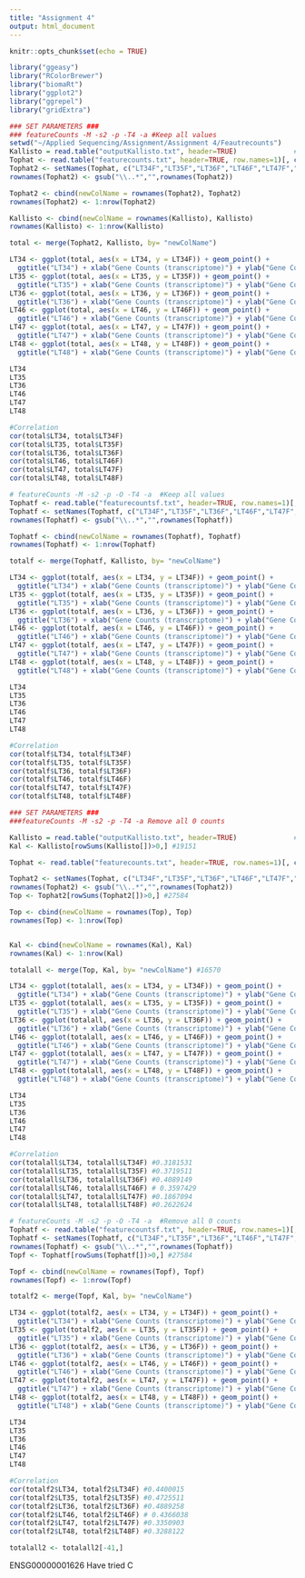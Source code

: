 ---
title: "Assignment 4"
output: html_document
---

```{r setup, include=FALSE}
knitr::opts_chunk$set(echo = TRUE)
```

```{r}
library("ggeasy")
library("RColorBrewer")
library("biomaRt")
library("ggplot2")
library("ggrepel")
library("gridExtra")
```


```{r}
### SET PARAMETERS ###
### featureCounts -M -s2 -p -T4 -a #Keep all values
setwd("~/Applied Sequencing/Assignment/Assignment 4/Feautrecounts") 
Kallisto = read.table("outputKallisto.txt", header=TRUE)              # kallisto counts file
Tophat <- read.table("featurecounts.txt", header=TRUE, row.names=1)[, c(6:11)]
Tophat2 <- setNames(Tophat, c("LT34F","LT35F","LT36F","LT46F","LT47F","LT48F"))
rownames(Tophat2) <- gsub("\\..*","",rownames(Tophat2))

Tophat2 <- cbind(newColName = rownames(Tophat2), Tophat2)
rownames(Tophat2) <- 1:nrow(Tophat2)

Kallisto <- cbind(newColName = rownames(Kallisto), Kallisto)
rownames(Kallisto) <- 1:nrow(Kallisto)

total <- merge(Tophat2, Kallisto, by= "newColName")

LT34 <- ggplot(total, aes(x = LT34, y = LT34F)) + geom_point() +
  ggtitle("LT34") + xlab("Gene Counts (transcriptome)") + ylab("Gene Counts (genome)") + ggeasy::easy_center_title()
LT35 <- ggplot(total, aes(x = LT35, y = LT35F)) + geom_point() +
  ggtitle("LT35") + xlab("Gene Counts (transcriptome)") + ylab("Gene Counts (genome)") + ggeasy::easy_center_title()
LT36 <- ggplot(total, aes(x = LT36, y = LT36F)) + geom_point() +
  ggtitle("LT36") + xlab("Gene Counts (transcriptome)") + ylab("Gene Counts (genome)") + ggeasy::easy_center_title()
LT46 <- ggplot(total, aes(x = LT46, y = LT46F)) + geom_point() +
  ggtitle("LT46") + xlab("Gene Counts (transcriptome)") + ylab("Gene Counts (genome)") + ggeasy::easy_center_title()
LT47 <- ggplot(total, aes(x = LT47, y = LT47F)) + geom_point() +
  ggtitle("LT47") + xlab("Gene Counts (transcriptome)") + ylab("Gene Counts (genome)") + ggeasy::easy_center_title()
LT48 <- ggplot(total, aes(x = LT48, y = LT48F)) + geom_point() +
  ggtitle("LT48") + xlab("Gene Counts (transcriptome)") + ylab("Gene Counts (genome)") + ggeasy::easy_center_title()

LT34
LT35
LT36
LT46
LT47
LT48

#Correlation
cor(total$LT34, total$LT34F) 
cor(total$LT35, total$LT35F) 
cor(total$LT36, total$LT36F) 
cor(total$LT46, total$LT46F) 
cor(total$LT47, total$LT47F) 
cor(total$LT48, total$LT48F) 

```


```{r}
# featureCounts -M -s2 -p -O -T4 -a  #Keep all values
Tophatf <- read.table("featurecountsf.txt", header=TRUE, row.names=1)[, c(6:11)]
Tophatf <- setNames(Tophatf, c("LT34F","LT35F","LT36F","LT46F","LT47F","LT48F"))
rownames(Tophatf) <- gsub("\\..*","",rownames(Tophatf))

Tophatf <- cbind(newColName = rownames(Tophatf), Tophatf)
rownames(Tophatf) <- 1:nrow(Tophatf)

totalf <- merge(Tophatf, Kallisto, by= "newColName")

LT34 <- ggplot(totalf, aes(x = LT34, y = LT34F)) + geom_point() +
  ggtitle("LT34") + xlab("Gene Counts (transcriptome)") + ylab("Gene Counts (genome)") + ggeasy::easy_center_title()
LT35 <- ggplot(totalf, aes(x = LT35, y = LT35F)) + geom_point() +
  ggtitle("LT35") + xlab("Gene Counts (transcriptome)") + ylab("Gene Counts (genome)") + ggeasy::easy_center_title()
LT36 <- ggplot(totalf, aes(x = LT36, y = LT36F)) + geom_point() +
  ggtitle("LT36") + xlab("Gene Counts (transcriptome)") + ylab("Gene Counts (genome)") + ggeasy::easy_center_title()
LT46 <- ggplot(totalf, aes(x = LT46, y = LT46F)) + geom_point() +
  ggtitle("LT46") + xlab("Gene Counts (transcriptome)") + ylab("Gene Counts (genome)") + ggeasy::easy_center_title()
LT47 <- ggplot(totalf, aes(x = LT47, y = LT47F)) + geom_point() +
  ggtitle("LT47") + xlab("Gene Counts (transcriptome)") + ylab("Gene Counts (genome)") + ggeasy::easy_center_title()
LT48 <- ggplot(totalf, aes(x = LT48, y = LT48F)) + geom_point() +
  ggtitle("LT48") + xlab("Gene Counts (transcriptome)") + ylab("Gene Counts (genome)") + ggeasy::easy_center_title()

LT34
LT35
LT36
LT46
LT47
LT48

#Correlation
cor(totalf$LT34, totalf$LT34F) 
cor(totalf$LT35, totalf$LT35F) 
cor(totalf$LT36, totalf$LT36F) 
cor(totalf$LT46, totalf$LT46F) 
cor(totalf$LT47, totalf$LT47F)
cor(totalf$LT48, totalf$LT48F) 

```


```{r}
### SET PARAMETERS ###
###featureCounts -M -s2 -p -T4 -a Remove all 0 counts

Kallisto = read.table("outputKallisto.txt", header=TRUE)              # kallisto counts file
Kal <- Kallisto[rowSums(Kallisto[])>0,] #19151

Tophat <- read.table("featurecounts.txt", header=TRUE, row.names=1)[, c(6:11)]

Tophat2 <- setNames(Tophat, c("LT34F","LT35F","LT36F","LT46F","LT47F","LT48F"))
rownames(Tophat2) <- gsub("\\..*","",rownames(Tophat2))
Top <- Tophat2[rowSums(Tophat2[])>0,] #27584

Top <- cbind(newColName = rownames(Top), Top)
rownames(Top) <- 1:nrow(Top)


Kal <- cbind(newColName = rownames(Kal), Kal)
rownames(Kal) <- 1:nrow(Kal)

totalall <- merge(Top, Kal, by= "newColName") #16570

LT34 <- ggplot(totalall, aes(x = LT34, y = LT34F)) + geom_point() +
  ggtitle("LT34") + xlab("Gene Counts (transcriptome)") + ylab("Gene Counts (genome)") + ggeasy::easy_center_title()
LT35 <- ggplot(totalall, aes(x = LT35, y = LT35F)) + geom_point() +
  ggtitle("LT35") + xlab("Gene Counts (transcriptome)") + ylab("Gene Counts (genome)") + ggeasy::easy_center_title()
LT36 <- ggplot(totalall, aes(x = LT36, y = LT36F)) + geom_point() +
  ggtitle("LT36") + xlab("Gene Counts (transcriptome)") + ylab("Gene Counts (genome)") + ggeasy::easy_center_title()
LT46 <- ggplot(totalall, aes(x = LT46, y = LT46F)) + geom_point() +
  ggtitle("LT46") + xlab("Gene Counts (transcriptome)") + ylab("Gene Counts (genome)") + ggeasy::easy_center_title()
LT47 <- ggplot(totalall, aes(x = LT47, y = LT47F)) + geom_point() +
  ggtitle("LT47") + xlab("Gene Counts (transcriptome)") + ylab("Gene Counts (genome)") + ggeasy::easy_center_title()
LT48 <- ggplot(totalall, aes(x = LT48, y = LT48F)) + geom_point() +
  ggtitle("LT48") + xlab("Gene Counts (transcriptome)") + ylab("Gene Counts (genome)") + ggeasy::easy_center_title()

LT34
LT35
LT36
LT46
LT47
LT48

#Correlation
cor(totalall$LT34, totalall$LT34F) #0.3181531
cor(totalall$LT35, totalall$LT35F) #0.3719511
cor(totalall$LT36, totalall$LT36F) #0.4089149
cor(totalall$LT46, totalall$LT46F) # 0.3597429
cor(totalall$LT47, totalall$LT47F) #0.1867094
cor(totalall$LT48, totalall$LT48F) #0.2622624

```


```{r}
# featureCounts -M -s2 -p -O -T4 -a  #Remove all 0 counts
Tophatf <- read.table("featurecountsf.txt", header=TRUE, row.names=1)[, c(6:11)]
Tophatf <- setNames(Tophatf, c("LT34F","LT35F","LT36F","LT46F","LT47F","LT48F"))
rownames(Tophatf) <- gsub("\\..*","",rownames(Tophatf))
Topf <- Tophatf[rowSums(Tophatf[])>0,] #27584

Topf <- cbind(newColName = rownames(Topf), Topf)
rownames(Topf) <- 1:nrow(Topf)

totalf2 <- merge(Topf, Kal, by= "newColName")

LT34 <- ggplot(totalf2, aes(x = LT34, y = LT34F)) + geom_point() +
  ggtitle("LT34") + xlab("Gene Counts (transcriptome)") + ylab("Gene Counts (genome)") + ggeasy::easy_center_title()
LT35 <- ggplot(totalf2, aes(x = LT35, y = LT35F)) + geom_point() +
  ggtitle("LT35") + xlab("Gene Counts (transcriptome)") + ylab("Gene Counts (genome)") + ggeasy::easy_center_title()
LT36 <- ggplot(totalf2, aes(x = LT36, y = LT36F)) + geom_point() +
  ggtitle("LT36") + xlab("Gene Counts (transcriptome)") + ylab("Gene Counts (genome)") + ggeasy::easy_center_title()
LT46 <- ggplot(totalf2, aes(x = LT46, y = LT46F)) + geom_point() +
  ggtitle("LT46") + xlab("Gene Counts (transcriptome)") + ylab("Gene Counts (genome)") + ggeasy::easy_center_title()
LT47 <- ggplot(totalf2, aes(x = LT47, y = LT47F)) + geom_point() +
  ggtitle("LT47") + xlab("Gene Counts (transcriptome)") + ylab("Gene Counts (genome)") + ggeasy::easy_center_title()
LT48 <- ggplot(totalf2, aes(x = LT48, y = LT48F)) + geom_point() +
  ggtitle("LT48") + xlab("Gene Counts (transcriptome)") + ylab("Gene Counts (genome)") + ggeasy::easy_center_title()

LT34
LT35
LT36
LT46
LT47
LT48

#Correlation
cor(totalf2$LT34, totalf2$LT34F) #0.4400015
cor(totalf2$LT35, totalf2$LT35F) #0.4725511
cor(totalf2$LT36, totalf2$LT36F) #0.4889258
cor(totalf2$LT46, totalf2$LT46F) # 0.4366038
cor(totalf2$LT47, totalf2$LT47F) #0.3350903
cor(totalf2$LT48, totalf2$LT48F) #0.3288122

```

```{r}
totalall2 <- totalall2[-41,]
```


ENSG00000001626
Have tried C